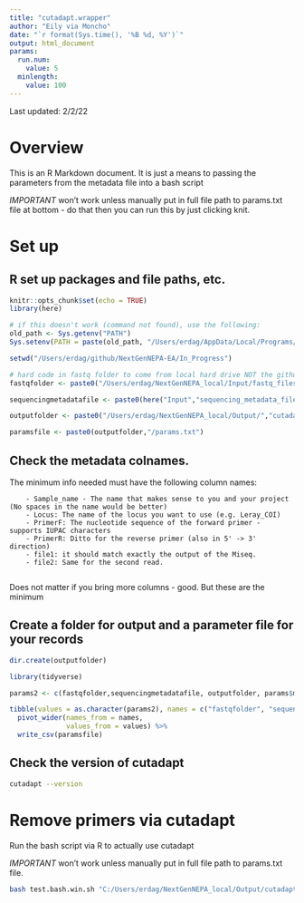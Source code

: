 ```yaml
---
title: "cutadapt.wrapper"
author: "Eily via Moncho"
date: "`r format(Sys.time(), '%B %d, %Y')`"
output: html_document
params:
  run.num:
    value: 5
  minlength:
    value: 100
---
```


Last updated: 2/2/22

# Overview 

This is an R Markdown document. It is just a means to passing the parameters from the metadata file into a bash script

*IMPORTANT* won't work unless manually put in full file path to params.txt file at bottom - do that then you can run this by just clicking knit.

# Set up

## R set up packages and file paths, etc.

```r
knitr::opts_chunk$set(echo = TRUE)
library(here)

# if this doesn't work (command not found), use the following:
old_path <- Sys.getenv("PATH")
Sys.setenv(PATH = paste(old_path, "/Users/erdag/AppData/Local/Programs/Python/Python39/Scripts", sep = ":"))

setwd("/Users/erdag/github/NextGenNEPA-EA/In_Progress")

# hard code in fastq folder to come from local hard drive NOT the github folder because the files are too big to host on Github
fastqfolder <- paste0("/Users/erdag/NextGenNEPA_local/Input/fastq_files","/run",params$run.num)

sequencingmetadatafile <- paste0(here("Input","sequencing_metadata_files/"),"/metadata-input-run",params$run.num, ".csv") 

outputfolder <- paste0("/Users/erdag/NextGenNEPA_local/Output/","cutadapt_output","/run",params$run.num,"_",format(Sys.Date(), "%Y%m%d"))

paramsfile <- paste0(outputfolder,"/params.txt")

```


## Check the metadata colnames.

The minimum info needed must have the following column names:

        - Sample_name - The name that makes sense to you and your project (No spaces in the name would be better)
        - Locus: The name of the locus you want to use (e.g. Leray_COI)
        - PrimerF: The nucleotide sequence of the forward primer - supports IUPAC characters 
        - PrimerR: Ditto for the reverse primer (also in 5' -> 3' direction)
        - file1: it should match exactly the output of the Miseq.
        - file2: Same for the second read.
        
Does not matter if you bring more columns - good. But these are the minimum

## Create a folder for output and a parameter file for your records

```r
dir.create(outputfolder)

library(tidyverse)

params2 <- c(fastqfolder,sequencingmetadatafile, outputfolder, params$minlength)

tibble(values = as.character(params2), names = c("fastqfolder", "sequencingmetadatafile", "outputfolder", "minlength")) %>% 
  pivot_wider(names_from = names,
              values_from = values) %>%
  write_csv(paramsfile)


```

## Check the version of cutadapt 

```bash
cutadapt --version
```

# Remove primers via cutadapt  

Run the bash script via R to actually use cutadapt 

*IMPORTANT* won't work unless manually put in full file path to params.txt file.

```bash
bash test.bash.win.sh "C:/Users/erdag/NextGenNEPA_local/Output/cutadapt_output/run5_20220221/params.txt"
```

